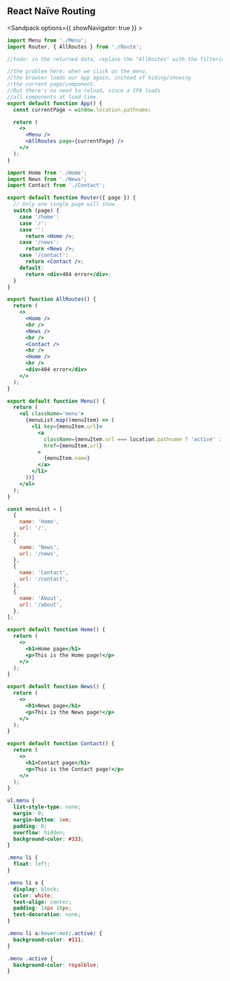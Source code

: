 ## React Naïve Routing

<Sandpack options={{ showNavigator: true }} >

```jsx src/App.js active
import Menu from './Menu';
import Router, { AllRoutes } from './Route';

//todo: in the returned data, replace the "AllRoutes" with the filtering "Router"

//the problem here: when we click on the menu,
//the browser loads our app again, instead of hiding/showing
//the current page/component.
//But there's no need to reload, since a SPA loads
//all components at load time.
export default function App() {
  const currentPage = window.location.pathname;

  return (
    <>
      <Menu />
      <AllRoutes page={currentPage} />
    </>
  );
}
```

```jsx src/Route.jsx
import Home from './Home';
import News from './News';
import Contact from './Contact';

export default function Router({ page }) {
  // Only one single page will show
  switch (page) {
    case '/home':
    case '/':
    case '':
      return <Home />;
    case '/news':
      return <News />;
    case '/contact':
      return <Contact />;
    default:
      return <div>404 error</div>;
  }
}

export function AllRoutes() {
  return (
    <>
      <Home />
      <hr />
      <News />
      <hr />
      <Contact />
      <hr />
      <Home />
      <hr />
      <div>404 error</div>
    </>
  );
}
```

```jsx src/Menu.jsx
export default function Menu() {
  return (
    <ul className='menu'>
      {menuList.map((menuItem) => (
        <li key={menuItem.url}>
          <a
            className={menuItem.url === location.pathname ? 'active' : ''}
            href={menuItem.url}
          >
            {menuItem.name}
          </a>
        </li>
      ))}
    </ul>
  );
}

const menuList = [
  {
    name: 'Home',
    url: '/',
  },
  {
    name: 'News',
    url: '/news',
  },
  {
    name: 'Contact',
    url: '/contact',
  },
  {
    name: 'About',
    url: '/about',
  },
];
```

```jsx src/Home.jsx
export default function Home() {
  return (
    <>
      <h1>Home page</h1>
      <p>This is the Home page!</p>
    </>
  );
}
```

```jsx src/News.jsx
export default function News() {
  return (
    <>
      <h1>News page</h1>
      <p>This is the News page!</p>
    </>
  );
}
```

```jsx src/Contact.jsx
export default function Contact() {
  return (
    <>
      <h1>Contact page</h1>
      <p>This is the Contact page!</p>
    </>
  );
}
```

```css
ul.menu {
  list-style-type: none;
  margin: 0;
  margin-bottom: 1em;
  padding: 0;
  overflow: hidden;
  background-color: #333;
}

.menu li {
  float: left;
}

.menu li a {
  display: block;
  color: white;
  text-align: center;
  padding: 14px 16px;
  text-decoration: none;
}

.menu li a:hover:not(.active) {
  background-color: #111;
}

.menu .active {
  background-color: royalblue;
}
```

</Sandpack>
